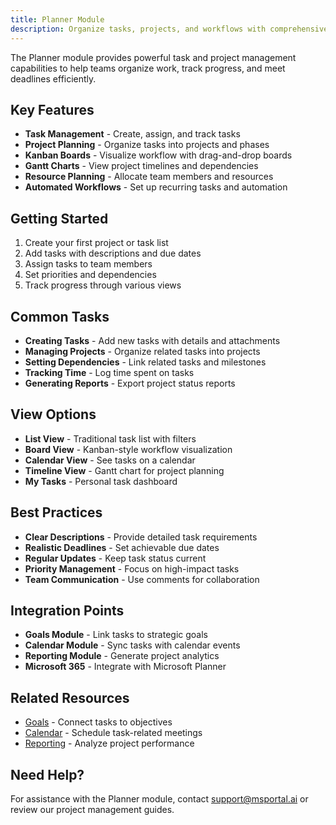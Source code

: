 ```yaml
---
title: Planner Module
description: Organize tasks, projects, and workflows with comprehensive planning tools
---
```


The Planner module provides powerful task and project management capabilities to help teams organize work, track progress, and meet deadlines efficiently.

## Key Features

- **Task Management** - Create, assign, and track tasks
- **Project Planning** - Organize tasks into projects and phases
- **Kanban Boards** - Visualize workflow with drag-and-drop boards
- **Gantt Charts** - View project timelines and dependencies
- **Resource Planning** - Allocate team members and resources
- **Automated Workflows** - Set up recurring tasks and automation

## Getting Started

1. Create your first project or task list
2. Add tasks with descriptions and due dates
3. Assign tasks to team members
4. Set priorities and dependencies
5. Track progress through various views

## Common Tasks

- **Creating Tasks** - Add new tasks with details and attachments
- **Managing Projects** - Organize related tasks into projects
- **Setting Dependencies** - Link related tasks and milestones
- **Tracking Time** - Log time spent on tasks
- **Generating Reports** - Export project status reports

## View Options

- **List View** - Traditional task list with filters
- **Board View** - Kanban-style workflow visualization
- **Calendar View** - See tasks on a calendar
- **Timeline View** - Gantt chart for project planning
- **My Tasks** - Personal task dashboard

## Best Practices

- **Clear Descriptions** - Provide detailed task requirements
- **Realistic Deadlines** - Set achievable due dates
- **Regular Updates** - Keep task status current
- **Priority Management** - Focus on high-impact tasks
- **Team Communication** - Use comments for collaboration

## Integration Points

- **Goals Module** - Link tasks to strategic goals
- **Calendar Module** - Sync tasks with calendar events
- **Reporting Module** - Generate project analytics
- **Microsoft 365** - Integrate with Microsoft Planner

## Related Resources

- [Goals](../goals/index) - Connect tasks to objectives
- [Calendar](../calendar/index) - Schedule task-related meetings
- [Reporting](../reporting/index) - Analyze project performance

## Need Help?

For assistance with the Planner module, contact support@msportal.ai or review our project management guides.